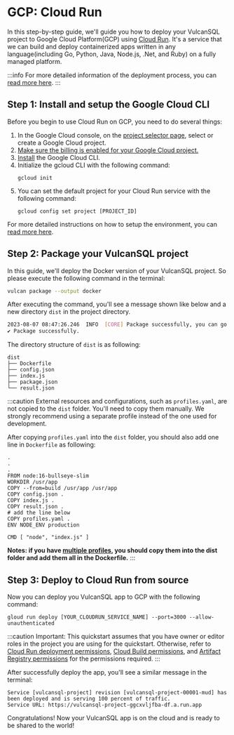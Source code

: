 # GCP: Cloud Run

In this step-by-step guide, we'll guide you how to deploy your VulcanSQL project to Google Cloud Platform(GCP)
using [Cloud Run](https://cloud.google.com/run). It's a service that we can build and deploy containerized apps
written in any language(including Go, Python, Java, Node.js, .Net, and Ruby) on a fully managed platform.

:::info
For more detailed information of the deployment process, you can [read more here](https://cloud.google.com/run/docs/quickstarts/build-and-deploy/deploy-nodejs-service).
:::

## Step 1: Install and setup the Google Cloud CLI

Before you begin to use Cloud Run on GCP, you need to do several things:
1. In the Google Cloud console, on the [project selector page](https://console.cloud.google.com/projectselector2/home/dashboard), select or create a Google Cloud project.
2. [Make sure the billing is enabled for your Google Cloud project.](https://cloud.google.com/billing/docs/how-to/verify-billing-enabled#console)
3. [Install](https://cloud.google.com/sdk/docs/install) the Google Cloud CLI.
4. Initialize the gcloud CLI with the following command:
    ```shell
    gcloud init
    ```
5. You can set the default project for your Cloud Run service with the following command:
    ```shell
    gcloud config set project [PROJECT_ID]
    ```

For more detailed instructions on how to setup the environment, you can [read more here](https://cloud.google.com/run/docs/quickstarts/build-and-deploy/deploy-nodejs-service#before-you-begin).

## Step 2: Package your VulcanSQL project

In this guide, we'll deploy the Docker version of your VulcanSQL project. So please execute the following command in the terminal:

```bash
vulcan package --output docker
```

After executing the command, you'll see a message shown like below and a new directory `dist` in the project directory.

```bash
2023-08-07 08:47:26.246  INFO  [CORE] Package successfully, you can go to "dist" folder and run "docker build ." to build the image. 
✔ Package successfully.
```

The directory structure of `dist` is as following:

```
dist
├── Dockerfile
├── config.json
├── index.js
├── package.json
└── result.json
```

:::caution
External resources and configurations, such as `profiles.yaml`, are not copied to the `dist` folder. 
You'll need to copy them manually. We strongly recommend using a separate profile instead of the one used for development.

After copying `profiles.yaml` into the `dist` folder, you should also add one line in `Dockerfile` as following:

```shell
.
.
.
FROM node:16-bullseye-slim
WORKDIR /usr/app
COPY --from=build /usr/app /usr/app
COPY config.json .
COPY index.js .
COPY result.json .
# add the line below
COPY profiles.yaml .
ENV NODE_ENV production

CMD [ "node", "index.js" ]
```

**Notes: if you have [multiple profiles](../references/data-source-profile#define-profile-in-independent-yaml-files), 
you should copy them into the dist folder and add them all in the Dockerfile.**
:::

## Step 3: Deploy to Cloud Run from source

Now you can deploy you VulcanSQL app to GCP with the following command:

```shell
gloud run deploy [YOUR_CLOUDRUN_SERVICE_NAME] --port=3000 --allow-unauthenticated
```

:::caution
Important: This quickstart assumes that you have owner or editor roles in the project you are using for the quickstart. 
Otherwise, refer to [Cloud Run deployment permissions](https://cloud.google.com/run/docs/reference/iam/roles#additional-configuration), 
[Cloud Build permissions](https://cloud.google.com/build/docs/iam-roles-permissions#predefined_roles), and 
[Artifact Registry permissions](https://cloud.google.com/artifact-registry/docs/access-control#permissions) for the permissions required.
:::

After successfully deploy the app, you'll see a similar message in the terminal:

```
Service [vulcansql-project] revision [vulcansql-project-00001-mud] has been deployed and is serving 100 percent of traffic.
Service URL: https://vulcansql-project-ggcxvljfba-df.a.run.app
```

Congratulations! Now your VulcanSQL app is on the cloud and is ready to be shared to the world!
